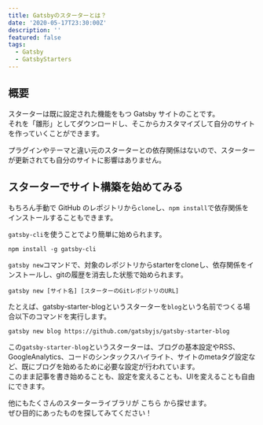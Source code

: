 ```yaml
---
title: Gatsbyのスターターとは？
date: '2020-05-17T23:30:00Z'
description: ''
featured: false
tags:
  - Gatsby
  - GatsbyStarters
---
```



## 概要

スターターは既に設定された機能をもつ Gatsby サイトのことです。  
それを「雛形」としてダウンロードし、そこからカスタマイズして自分のサイトを作っていくことができます。

プラグインやテーマと違い元のスターターとの依存関係はないので、スターターが更新されても自分のサイトに影響はありません。

## スターターでサイト構築を始めてみる

もちろん手動で GitHub のレポジトリから`clone`し、`npm install`で依存関係をインストールすることもできます。

`gatsby-cli`を使うことでより簡単に始められます。

```shell title=gatsby-cliのインストール
npm install -g gatsby-cli
```

`gatsby new`コマンドで、対象のレポジトリからstarterをcloneし、依存関係をインストールし、gitの履歴を消去した状態で始められます。

```shell title=gatsby newコマンド
gatsby new [サイト名] [スターターのGitレポジトリのURL]
```

たとえば、<ExternalLink href='https://www.gatsbyjs.org/starters/gatsbyjs/gatsby-starter-blog/'>gatsby-starter-blog</ExternalLink>というスターターを`blog`という名前でつくる場合以下のコマンドを実行します。

```shell title=gatsby-starter-blogでサイト構築
gatsby new blog https://github.com/gatsbyjs/gatsby-starter-blog
```

この`gatsby-starter-blog`というスターターは、ブログの基本設定やRSS、GoogleAnalytics、コードのシンタックスハイライト、サイトのmetaタグ設定など、既にブログを始めるために必要な設定が行われています。  
このまま記事を書き始めることも、設定を変えることも、UIを変えることも自由にできます。

他にもたくさんのスターターライブラリが <ExternalLink href='https://www.gatsbyjs.org/starters/?v=2'>こちら</ExternalLink> から探せます。  
ぜひ目的にあったものを探してみてください！

